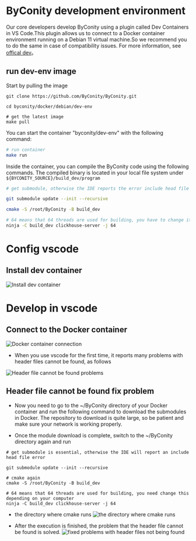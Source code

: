 # ByConity development environment

Our core developers develop ByConity using a plugin called Dev Containers in VS Code.This plugin allows us to connect to a Docker container environment running on a Debian 11 virtual machine.So we recommend you to do the same in case of compatibility issues.
For more information, see [offical dev](https://github.com/ByConity/ByConity/blob/master/docker/debian/dev-env/README.md)。

## run dev-env image

Start by pulling the image

```shell 
git clone https://github.com/ByConity/ByConity.git

cd byconity/docker/debian/dev-env

# get the latest image 
make pull
```

You can start the container "byconity/dev-env" with the following command:

```bash
# run container 
make run
```

Inside the container, you can compile the ByConity code using the following commands.
The compiled binary is located in your local file system under `${BYCONITY_SOURCE}/build_dev/program`

```bash
# get submodule, otherwise the IDE reports the error include head file error

git submodule update --init --recursive

cmake -S /root/ByConity -B build_dev

# 64 means that 64 threads are used for building, you have to change it depending on your computer 
ninja -C build_dev clickhouse-server -j 64
```

# Config vscode #

## Install dev container

![Install dev container](<.asset/Install dev container.jpg>)

# Develop in vscode

## Connect to the Docker container

![Docker container connection](<.asset/Open the development container in vscode.jpg>)
- When you use vscode for the first time, it reports many problems with header files cannot be found, as follows

![Header file cannot be found problems](<.asset/Header file cannot be found problems.jpg>)

## Header file cannot be found fix problem

- Now you need to go to the ~/ByConity directory of your Docker container and run the following command to download the submodules in Docker. The repository to download is quite large, so be patient and make sure your network is working properly.

- Once the module download is complete, switch to the ~/ByConity directory again and run

```shell
# get submodule is essential, otherwise the IDE will report an include head file error 

git submodule update --init --recursive

# cmake again
cmake -S /root/ByConity -B build_dev

# 64 means that 64 threads are used for building, you need change this depending on your computer 
ninja -C build_dev clickhouse-server -j 64
```
- the directory where cmake runs
![the directory where cmake runs](<.asset/the directory where cmake runs.jpg>)

- After the execution is finished, the problem that the header file cannot be found is solved.
![fixed problems with header files not being found](<.asset/fixed problems with header files not being found.jpg>)
